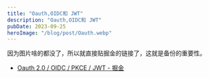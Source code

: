 ```yaml
---
title: "Oauth,OIDC和 JWT"
description: "Oauth,OIDC和 JWT"
pubDate: 2023-09-25
heroImage: "/blog/post/Oauth.webp"
---
```


因为图片啥的都没了，所以就直接贴掘金的链接了，这就是备份的重要性。

- [Oauth 2.0 / OIDC / PKCE / JWT - 掘金](https://juejin.cn/post/7281911124806582313)
